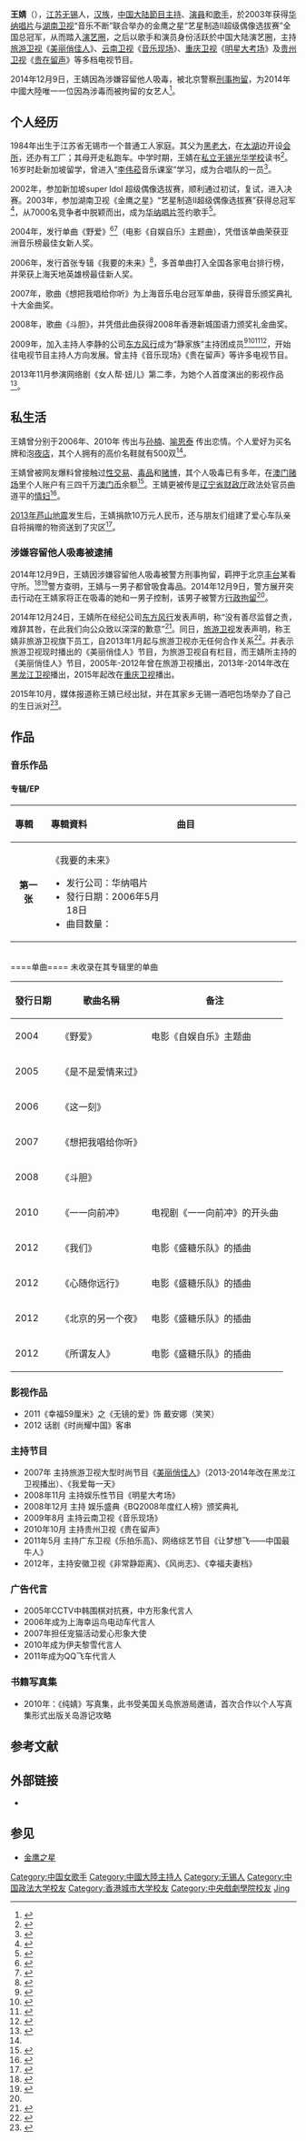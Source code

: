 {{藝人
| 姓名     = 王婧
| 類型     = 女艺人
| 圖片     =
| 圖片尺寸 = 
| 圖片簡介 = 
| 綽號     = 婧婧 
| 國籍     = {{PRC}} 
| 民族     = [[汉族|汉族]]
| 出生日期 = {{birth date and age|1984|9|26}}
| 出生地點 = {{CHN}}[[江苏省|江苏省]][[无锡市|无锡市]]
| 職業     = [[歌手|歌手]]、[[主持人|主持人]]、[[演员|演员]]
| 語言     = [[普通話|普通話]]、[[英语|英语]]
| 教育程度 = [[中国政法大学|中国政法大学]]、[[香港城市大学|香港城市大学]]、[[中央戏剧学院|中央戏剧学院]]
| 宗教信仰 = 
| 配偶     = 
| 兒女     = 
| 父母     = 
| 音樂類型 = [[华语流行|华语流行]]
| 活躍年代 = 2003—2014
| 代表作   = 
| 唱片公司 = [[华纳唱片|华纳唱片]]（已解约）
| 經紀公司 = [[东方风行|东方风行]] 
| 網站     = [http://weibo.com/wangjingblog 王婧個人微博]
| 相關團體 = [[金鹰之星|金鹰之星]] 
| 獎項     = 2004湖南卫视《金鹰之星》“艺星制造2”全国总冠军
}}

'''王婧'''（{{bd|1984年|9月26日|catIdx=W王}}），[[江苏|江苏]][[无锡|无锡]]人，[[汉族|汉族]]，[[中国大陆|中国大陆]][[節目主持|節目主持]]、[[演員|演員]]和[[歌手|歌手]]，於2003年获得[[华纳唱片|华纳唱片]]与[[湖南卫视|湖南卫视]]“音乐不断”联合举办的金鹰之星“艺星制造Ⅱ超级偶像选拔赛”全国总冠军，从而踏入[[演艺圈|演艺圈]]，之后以歌手和演员身份活跃於中国大陆演艺圈，主持[[旅游卫视|旅游卫视]]《[[美丽俏佳人|美丽俏佳人]]》、[[云南卫视|云南卫视]]《[[音乐现场|音乐现场]]》、[[重庆卫视|重庆卫视]]《[[明星大考场|明星大考场]]》及[[贵州卫视|贵州卫视]]《[[贵在留声|贵在留声]]》等多档电视节目。

2014年12月9日，王婧因為涉嫌容留他人吸毒，被北京警察[[刑事拘留|刑事拘留]]，为2014年中國大陸唯一一位因為涉毒而被拘留的女艺人<ref>{{cite news |title=女主播王婧被刑拘 成今年首位涉毒女艺人 |url=http://ent.huanqiu.com/star/mingxing-neidi/2014-12/5284202.html?rdmx=1371396892 |publisher=环球网 |date=2014-12-24 |accessdate=2015-01-24 |archive-date=2015-01-28 |archive-url=https://web.archive.org/web/20150128114700/http://ent.huanqiu.com/star/mingxing-neidi/2014-12/5284202.html?rdmx=1371396892 |dead-url=no }}</ref>。

==个人经历==
1984年出生于江苏省无锡市一个普通工人家庭。其父为[[黑老大|黑老大]]，在[[太湖|太湖]]边开设[[会所|会所]]，还办有工厂；其母开走私跑车。中学时期，王婧在[[私立无锡光华学校|私立无锡光华学校]]读书<ref name="经历">{{cite news |title=女主播王婧吸毒被抓 进娱乐圈全凭有钱任性 |url=http://js.ifeng.com/news/city/detail_2014_12/24/3333401_0.shtml |publisher=凤凰网 |date=2014年12月24日 |accessdate=2015年1月24日 |archive-date=2015年1月28日 |archive-url=https://web.archive.org/web/20150128111638/http://js.ifeng.com/news/city/detail_2014_12/24/3333401_0.shtml |dead-url=no }}</ref>。16岁时赴新加坡留学，曾进入“[[李伟菘|李伟菘]]音乐课室”学习，成为合唱队的一员<ref>{{cite news|title=王婧为歌手出道 曾演唱《是不是爱情来过》|url=http://ent.ifeng.com/a/20141224/42117452_0.shtml|publisher=凤凰网|date=2014年12月24日|accessdate=2015年1月24日|archive-date=2015年1月28日|archive-url=https://web.archive.org/web/20150128151907/http://ent.ifeng.com/a/20141224/42117452_0.shtml|dead-url=no}}</ref>。

2002年，参加新加坡super ldol 超级偶像选拔赛，顺利通过初试，复试，进入决赛。2003年，参加湖南卫视《金鹰之星》“艺星制造Ⅱ超级偶像选拔赛”获得总冠军<ref>{{cite news |title=艺星制造入围决赛选手--王婧资料 |url=http://ent.sina.com.cn/s/2003-11-05/1650228027.html |publisher=新浪网 |date=2003-11-05 |accessdate=2013-10-20 |archive-date=2013-10-21 |archive-url=https://web.archive.org/web/20131021035024/http://ent.sina.com.cn/s/2003-11-05/1650228027.html |dead-url=no }}</ref>，从7000名竞争者中脱颖而出，成为[[华纳唱片|华纳唱片]]签约歌手<ref>{{cite news |title=艺星制造超级偶像选拔赛冠军王婧加盟华纳 |url=http://ent.sina.com.cn/p/i/2004-05-21/1442396185.html |publisher=新浪网 |date=2004-05-21 |accessdate=2013-10-20 |archive-date=2013-10-21 |archive-url=https://web.archive.org/web/20131021035102/http://ent.sina.com.cn/p/i/2004-05-21/1442396185.html |dead-url=no }}</ref>。

2004年，发行单曲《野爱》<ref>{{cite news |title=试听：王婧首支单曲《野爱》 |url=http://music.yule.sohu.com/2004/05/31/32/article220323279.shtml |publisher=搜狐 |date=2004-05-31 |accessdate=2013-10-20 |archive-date=2016-03-05 |archive-url=https://web.archive.org/web/20160305021856/http://music.yule.sohu.com/2004/05/31/32/article220323279.shtml |dead-url=no }}</ref><ref>{{cite news |title=王婧--《野爱》介绍 |url=http://ent.sina.com.cn/p/2004-08-14/1629473893.html |publisher=新浪网 |date=2004-08-14 |accessdate=2013-10-20 |archive-date=2013-10-21 |archive-url=https://web.archive.org/web/20131021035344/http://ent.sina.com.cn/p/2004-08-14/1629473893.html |dead-url=no }}</ref>（电影《自娱自乐》主题曲），凭借该单曲荣获亚洲音乐榜最佳女新人奖。 

2006年，发行首张专辑《我要的未来》<ref>{{cite news |title=王婧首张专辑《我要的未来》介绍 |url=http://ent.sina.com.cn/y/d/2006-05-17/14051084458.html |publisher=新浪网 |date=2006-05-17 |accessdate=2013-10-20 |archive-date=2013-10-21 |archive-url=https://web.archive.org/web/20131021035220/http://ent.sina.com.cn/y/d/2006-05-17/14051084458.html |dead-url=no }}</ref>，多首单曲打入全国各家电台排行榜，并荣获上海天地英雄榜最佳新人奖。

2007年，歌曲《想把我唱给你听》为上海音乐电台冠军单曲，获得音乐颁奖典礼十大金曲奖。

2008年，歌曲《斗胆》，并凭借此曲获得2008年香港新城国语力颁奖礼金曲奖。

2009年，加入主持人李静的公司[[东方风行|东方风行]]成为“静家族”主持团成员<ref>{{cite news |title=“静家族”李静力挺王婧 准备钦点其当接班人 |url=http://ent.sina.com.cn/v/m/2009-12-27/03022825428.shtml |publisher=新浪网 |date=2009-12-27 |accessdate=2013-10-20 |archive-date=2013-10-21 |archive-url=https://web.archive.org/web/20131021034823/http://ent.sina.com.cn/v/m/2009-12-27/03022825428.shtml |dead-url=no }}</ref><ref>{{cite news |title=李静携静家族最强阵容 摇滚时尚style贺岁 |url=http://ent.qq.com/a/20130205/000243.htm |publisher=腾讯 |date=2013-02-05 |accessdate=2013-10-20 |archive-date=2013-10-21 |archive-url=https://web.archive.org/web/20131021005801/http://ent.qq.com/a/20130205/000243.htm |dead-url=no }}</ref><ref>{{Cite web |url=http://ent.qq.com/a/20130313/000310.htm |title=《美丽俏佳人》见面会 李静携“静家族”寻主播 |accessdate=2013-10-20 |archive-date=2013-10-21 |archive-url=https://web.archive.org/web/20131021005855/http://ent.qq.com/a/20130313/000310.htm |dead-url=no }}</ref><ref>{{cite news |title=《美丽俏佳人》见面会 李静携“静家族”寻主播 |url=http://ent.qq.com/a/20130313/000310.htm |publisher=腾讯 |date=2013-03-13 |accessdate=2013-10-20 |archive-date=2013-10-21 |archive-url=https://web.archive.org/web/20131021005855/http://ent.qq.com/a/20130313/000310.htm |dead-url=no }}</ref>，开始往电视节目主持人方向发展。曾主持《音乐现场》《贵在留声》等许多电视节目。

2013年11月参演网络剧《女人帮·妞儿》第二季，为她个人首度演出的影视作品<ref>{{cite news |title=女主播王婧跨界影视圈 热播剧饰交际花 |url=http://ent.sina.com.cn/s/m/2013-11-14/16024042963.shtml |publisher=新浪网 |date=2013年11月14日 |accessdate=2015-01-24 |archive-date=2015-01-28 |archive-url=https://web.archive.org/web/20150128115127/http://ent.sina.com.cn/s/m/2013-11-14/16024042963.shtml |dead-url=no }}</ref>。

==私生活==
王婧曾分别于2006年、2010年 传出与[[孙楠|孙楠]]、[[喻恩泰|喻恩泰]] 传出恋情。个人爱好为买名牌和泡[[夜店|夜店]]，其个人拥有的高价名鞋就有500双<ref name="经历"/>。

王婧曾被网友爆料曾接触过[[性交易|性交易]]、[[毒品|毒品]]和[[赌博|赌博]]，其个人吸毒已有多年，在[[澳门|澳门]][[赌场|赌场]]里个人账户有三四千万[[澳门币|澳门币]]余额<ref>{{cite news |title=王婧被曝黄赌毒三样全沾 澳门赌场余额超千万 |url=http://ent.qq.com/a/20141224/039543.htm?tu_biz=1.33.1.4&tu_p=15&tu_b=0 |publisher=腾讯 |date=2014-12-24 |accessdate=2015-01-24 |archive-date=2015-01-28 |archive-url=https://web.archive.org/web/20150128155231/http://ent.qq.com/a/20141224/039543.htm?tu_biz=1.33.1.4&tu_p=15&tu_b=0 |dead-url=no }}</ref>。王婧更被传是[[辽宁省财政厅|辽宁省财政厅]]政法处官员曲道平的[[情妇|情妇]]<ref>{{cite news |title=网曝《美丽俏佳人》女主持王婧被抓 曾传王婧是曲道平情妇 |url=http://henan.china.com.cn/news/2014/1224/142946.shtml |publisher=中国网 |date=2014-12-24 |access-date=2015-01-24 |archive-url=https://web.archive.org/web/20150128115103/http://henan.china.com.cn/news/2014/1224/142946.shtml |archive-date=2015-01-28 |dead-url=yes }}</ref>。

[[2013年芦山地震|2013年芦山地震]]发生后，王婧捐款10万元人民币，还与朋友们组建了爱心车队亲自将捐赠的物资送到了灾区<ref>{{cite news |title=众星奔赴救灾第一线 主持人王婧捐款10万元 |url=http://ent.163.com/13/0425/14/8TAIELBC000333J5.html |publisher=网易 |date=2013-04-25 |accessdate=2015-01-24 |archive-date=2015-01-28 |archive-url=https://web.archive.org/web/20150128132805/http://ent.163.com/13/0425/14/8TAIELBC000333J5.html |dead-url=no }}</ref>。

===涉嫌容留他人吸毒被逮捕===
2014年12月9日，王婧因涉嫌容留他人吸毒被警方刑事拘留，羁押于北京[[丰台|丰台]]某看守所。<ref>{{cite news |title=消息称黑龙江卫视《美丽俏佳人》女主播王婧被捕 |url=http://news.163.com/14/1223/16/AE5O1NOR00011229.html |publisher=网易 |date=2014-12-23 |access-date=2014-12-23 |archive-url=https://web.archive.org/web/20141223180029/http://news.163.com/14/1223/16/AE5O1NOR00011229.html |archive-date=2014-12-23 |dead-url=yes }}</ref><ref>{{cite news |title=《美丽俏佳人》女主播王婧涉嫌容留他人吸毒被拘 |url=http://news.163.com/14/1224/02/AE6QAJE300014AED.html |publisher=网易 |date=2014-12-24 |access-date=2014-12-24 |archive-url=https://web.archive.org/web/20141224080621/http://news.163.com/14/1224/02/AE6QAJE300014AED.html |archive-date=2014-12-24 |dead-url=yes }}</ref>警方查明，王婧与一男子都曾吸食毒品。2014年12月9日，警方展开突击行动在王婧家将正在吸毒的她和一男子控制，该男子被警方[[行政拘留|行政拘留]]<ref name="经历"/>。

2014年12月24日，王婧所在经纪公司[[东方风行|东方风行]]发表声明，称“没有善尽监督之责，难辞其咎，在此我们向公众致以深深的歉意”<ref>{{cite news |title=王婧经纪公司发声明：深感痛心 |url=http://news.163.com/14/1225/16/AEATF39D00014AED.html |publisher=网易 |date=2014-12-23 |access-date=2015-01-24 |archive-url=https://web.archive.org/web/20150128113207/http://news.163.com/14/1225/16/AEATF39D00014AED.html |archive-date=2015-01-28 |dead-url=yes }}</ref>。同日，[[旅游卫视|旅游卫视]]发表声明，称王婧非旅游卫视旗下员工，自2013年1月起与旅游卫视亦无任何合作关系<ref>{{cite news |title=旅游卫视否认涉毒女主播王婧系旗下员工 |url=http://news.163.com/14/1225/08/AEA0RVIS00014JB6.html |publisher=网易 |date=2014-12-24 |access-date=2015-01-24 |archive-url=https://web.archive.org/web/20150128112931/http://news.163.com/14/1225/08/AEA0RVIS00014JB6.html |archive-date=2015-01-28 |dead-url=yes }}</ref>。并表示旅游卫视现时播出的《美丽俏佳人》节目，为旅游卫视自有栏目，而王婧所主持的《美丽俏佳人》节目，2005年-2012年曾在旅游卫视播出，2013年-2014年改在[[黑龙江卫视|黑龙江卫视]]播出，2015年起改在[[重庆卫视|重庆卫视]]播出。

2015年10月，媒体报道称王婧已经出狱，并在其家乡无锡一酒吧包场举办了自己的生日派对<ref>{{cite news|title=吸毒女主播王婧出狱后50万包场庆生|url=http://happy.jinghua.cn/346/c/201510/02/n3950331.shtml|publisher=网易娱乐|date=2015-10-02|deadurl=yes|archiveurl=https://web.archive.org/web/20151003043433/http://happy.jinghua.cn/346/c/201510/02/n3950331.shtml|archivedate=2015-10-03|accessdate=2015-10-02}}</ref>。

==作品==
===音乐作品===
====专辑/EP====
{| class="wikitable"
!align="left" width="80px"| 專輯 
!align="left" width="350px"| 專輯資料
!align="left" width="400px"| 曲目
|-
|align="center"| '''第一张'''
|align="left"| 《我要的未来》
* 发行公司：华纳唱片 
* 發行日期：2006年5月18日  
* 曲目数量： 
|align="left" style="font-size: 85%;"|
{{hidden|曲目|
# 我要的未来【MV】 
# 是不是爱情来过【MV】 
# 这一刻【MV】
# 他【MV】
# 我不懂
# 爱情变奏曲
# 星星 
# 月光
# 勇敢
# happy
}}
|}<br />
====单曲====
未收录在其专辑里的单曲
{| class="wikitable"
|-
! 發行日期  !! 歌曲名稱 !!  备注
|-
|2004|| 《野爱》|| 电影《自娱自乐》主题曲 
|-
|2005||《是不是爱情来过》||  
|-
|2006||《这一刻》||  
|-
|2007||《想把我唱给你听》||  
|-
|2008||《斗胆》||  
|-
|2010||《一一向前冲》|| 电视剧《一一向前冲》的开头曲 
|-
|2012||《我们》|| 电影《盛糖乐队》的插曲
|-
|2012||《心随你远行》|| 电影《盛糖乐队》的插曲 
|-
|2012||《北京的另一个夜》||电影《盛糖乐队》的插曲  
|-
|2012||《所谓友人》|| 电影《盛糖乐队》的插曲 
|}
===影视作品===
* 2011《幸福59厘米》之《无镜的爱》饰 戴安娜（笑笑）
* 2012 话剧《时尚耀中国》客串
===主持节目===
* 2007年 主持旅游卫视大型时尚节目《[[美丽俏佳人|美丽俏佳人]]》（2013-2014年改在黑龙江卫视播出）、《我爱每一天》
* 2008年11月 主持娱乐性节目《明星大考场》
* 2008年12月 主持 娱乐盛典《BQ2008年度红人榜》颁奖典礼
* 2009年8月 主持云南卫视《音乐现场》
* 2010年10月 主持贵州卫视《贵在留声》
* 2011年5月 主持广东卫视《乐拍乐高》、网络综艺节目《让梦想飞――中国最牛人》  
* 2012年，主持安徽卫视《非常静距离》、《风尚志》、《幸福夫妻档》
===广告代言===
* 2005年CCTV中韩围棋对抗赛，中方形象代言人
* 2006年成为上海幸运鸟电动车代言人
* 2007年担任宠猫活动爱心形象大使
* 2010年成为伊夫黎雪代言人
* 2011年成为QQ飞车代言人
===书籍写真集===
* 2010年：《纯婧》写真集，此书受美国关岛旅游局邀请，首次合作以个人写真集形式出版关岛游记攻略
== 参考文献 ==
{{Reflist|2}}

==外部链接==
*{{Sinaweibo|wangjingblog|王婧}}

==参见==
*[[金鹰之星|金鹰之星]]

{{DEFAULTSORT:Wáng Jìng}}
[[Category:中国女歌手|Category:中国女歌手]] 
[[Category:中國大陸主持人|Category:中國大陸主持人]]
[[Category:无锡人|Category:无锡人]]
[[Category:中国政法大学校友|Category:中国政法大学校友]]
[[Category:香港城市大学校友|Category:香港城市大学校友]]
[[Category:中央戲劇學院校友|Category:中央戲劇學院校友]]
[[Category:王姓|Jing]]